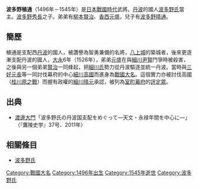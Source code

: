 {{日本武士
|名稱= 波多野稙通
|時代= [[戰國時代_(日本)|戰國時代]]後期
|出生日期= [[明應_(日本)|明應]]5年（[[1496年|1496年]]）
|逝世日期= [[天文_(后奈良天皇)|天文]]14年（[[1545年|1545年]]）
|假名= はたの たねみち
|羅馬字= Hatano Tanemichi
|主君= [[細川政元|細川政元]]→[[細川高國|高國]]→[[細川晴元|晴元]]
|氏族= [[波多野氏|波多野氏]]
|父母= 父：[[波多野秀長|波多野秀長]]
|兄弟= '''稙通'''、[[柳本賢治|柳本賢治]]、[[香西元盛|香西元盛]]
|嗣子= [[波多野晴通|晴通]]
}}

{{japanese|japanese=波多野 稙通|kana=はたの たねみち|romaji=Hatano Tanemichi}}
'''波多野稙通'''（1496年－1545年）是[[日本戰國時代|日本戰國時代]]武將。[[丹波|丹波]]的國人[[波多野氏|波多野氏]]當主。[[波多野秀長|波多野秀長]]之子。弟弟有[[柳本賢治|柳本賢治]]、[[香西元盛|香西元盛]]。兒子有[[波多野晴通|波多野晴通]]。

== 簡歷 ==
稙通是支配西[[丹波|丹波]]的國人，被讚譽為智勇兼備的名將，[[八上城|八上城]]的築城者，後來更逐漸支配丹波的國人，[[大永|大永]]6年（1526年），弟弟[[香西元盛|元盛]]在與[[細川尹賢|細川尹賢]]鬥爭時被殺害，之後與另一個弟弟[[柳本賢治|賢治]]一同蜂起，把[[細川氏|細川氏]]勢力從丹波驅逐並統一丹波。當時與[[三好元長|三好元長]]等一同討伐幕府的中心[[細川高國|細川高國]]而進身為[[戰國大名|戰國大名]]。這個實力亦被討伐高國（[[桂川原之戰|桂川原之戰]]）而握有政權的[[細川晴元|細川晴元]]承認，被列為[[室町幕府|室町幕府]]的[[評定眾|評定眾]]。

== 出典 ==
* [[渡邊大門|渡邊大門]]「波多野氏の丹波国支配をめぐって―天文・永禄年間を中心に―」（『鷹陵史学』37号、2011年）

== 相關條目 ==
*[[波多野氏|波多野氏]]

[[Category:戰國大名|Category:戰國大名]]
[[Category:1496年出生|Category:1496年出生]]
[[Category:1545年逝世|Category:1545年逝世]]
[[Category:波多野氏|Category:波多野氏]]